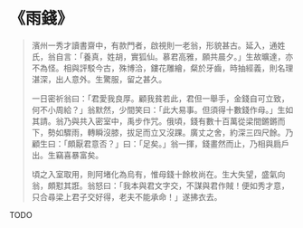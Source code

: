 # 《雨錢》

> 濱州一秀才讀書齋中，有款門者，啟視則一老翁，形貌甚古。延入，通姓氏，翁自言：「養真，姓胡，實狐仙。慕君高雅，願共晨夕。」生故曠達，亦不為怪。相與評駁今古，殊博洽，鏤花雕繪，粲於牙齒，時抽經義，則名理湛深，出人意外。生驚服，留之甚久。
>
> 一日密祈翁曰：「君愛我良厚。顧我貧若此，君但一舉手，金錢自可立致，何不小周給？」翁默然，少間笑曰：「此大易事。但須得十數錢作母。」生如其請。翁乃與共入密室中，禹步作咒。俄頃，錢有數十百萬從梁間鏘鏘而下，勢如驟雨，轉瞬沒膝，拔足而立又沒踝。廣丈之舍，約深三四尺餘。乃顧生曰：「頗厭君意否？」曰：「足矣。」翁一揮，錢畫然而止，乃相與扃戶出。生竊喜暴富矣。
>
> 頃之入室取用，則阿堵化為烏有，惟母錢十餘枚尚在。生大失望，盛氣向翁，頗懟其誑。翁怒曰：「我本與君文字交，不謀與君作賊！便如秀才意，只合尋梁上君子交好得，老夫不能承命！」遂拂衣去。

TODO
